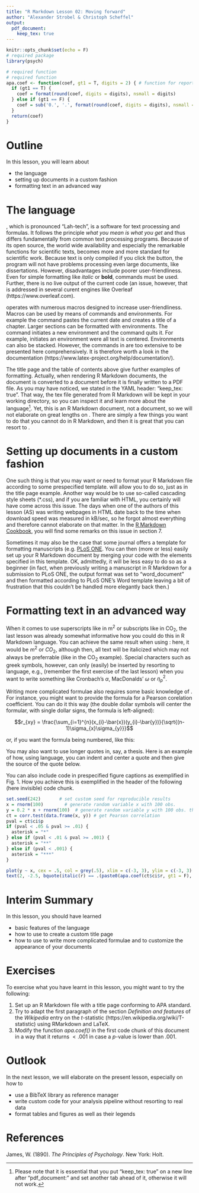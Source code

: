 ```yaml
---
title: "R Markdown Lesson 02: Moving forward"
author: "Alexander Strobel & Christoph Scheffel"
output: 
  pdf_document:
    keep_tex: true
---
```

\begin{titlepage} \begin{center}
    
    \vspace{2.5cm}
    
    \huge
    Title of the thesis
    
    \vspace{1.5cm}
    
    \Large
    Dissertation

    \vspace{0.5cm}

    \normalsize
    For the degree of\\
    Doctor rerum naturalium\\
    (Dr. rer. nat.)
    
    \vspace{0.5cm}
    
    \normalsize
    Presented to the Faculty of Psychology\\
    Technische Universität Dresden\\
    by
    
    \vspace{0.5cm}
    
    Your Name\\
    Born on 9 November 1989 
    
    \vfill
    
    \normalsize
    Reviewers:\\
    Prof. Dr. AB\\
    Prof. Dr. CD

    \vspace{1.5cm}
    
    \normalsize
    Submitted on 6 December 2020

\end{center}
\end{titlepage}

\tableofcontents

\newpage

```r
knitr::opts_chunk$set(echo = F)
# required package
library(psych)

# required function
# required function
apa.coef <- function(coef, gt1 = T, digits = 2) { # function for reporting results according to APA conventions
  if (gt1 == T) {
    coef = format(round(coef, digits = digits), nsmall = digits)
  } else if (gt1 == F) {
    coef = sub('0.', '.', format(round(coef, digits = digits), nsmall = digits))
  }
  return(coef)
}

```

# Outline

In this lesson, you will learn about

* the \LaTeX{} language
* setting up documents in a custom fashion
* formatting text in an advanced way


# The \LaTeX{} language

\LaTeX{}, which is pronounced "Lah-tech", is a software for text processing and formulas. It follows the principle _what you mean is what you get_ and thus differs fundamentally from common text processing programs. Because of its open source, the world wide availability and especially the remarkable functions for scientific texts, \LaTeX{} becomes more and more standard for scientific work. Because text is only compiled if you click the button, the program will not have problems processing even large documents, like dissertations. However, disadvantages include poorer user-friendliness. Even for simple formatting like _italic_ or __bold__, commands must be used. Further, there is no live output of the current code (an issue, however, that is addressed in several curent \LaTeX{} engines like Overleaf (https://www.overleaf.com).

\LaTeX{} operates with numerous macros designed to increase user-friendliness. Macros can be used by means of commands and environments. For example the command \verb+\today+ pastes the current date and \verb+\chapter{title}+ creates a title of a chapter. Larger sections can be formatted with environments. The command \verb+\begin{*name of environment*}+ initiates a new environment and the command \verb+\end{*name of environment*}+ quits it. For example, \verb+\begin{center}+ initiates an environment were all text is centered. Environments can also be stacked. However, the commands in \LaTeX{} are too extensive to be presented here comprehensively. It is therefore worth a look in the documentation (https://www.latex-project.org/help/documentation/).

The title page and the table of contents above give further examples of \LaTeX{} formatting. Actually, when rendering R Markdown documents, the document is converted to a \LaTeX{} document before it is finally written to a PDF file. As you may have noticed, we stated in the YAML header: "keep_tex: true". That way, the tex file generated from R Markdown will be kept in your working directory, so you can inspect it and learn more about the \LaTeX{} language^[Please note that it is essential that you put "keep_tex: true" on a new line after "pdf_document:" and set another tab ahead of it, otherwise it will not work.]. Yet, this is an R Markdown document, not a \LaTeX{} document, so we will not elaborate on great lengths on \LaTeX{}. There are simply a few things you want to do that you cannot do in R Markdown, and then it is great that you can resort to \LaTeX{}.

# Setting up documents in a custom fashion

One such thing is that you may want or need to format your R Markdown file according to some prespecified template. \LaTeX{} will allow you to do so, just as in the title page example. Another way would be to use so-called cascading style sheets (*.css), and if you are familiar with HTML, you certainly will have come across this issue. The days when one of the authors of this lesson (AS) was writing webpages in HTML date back to the time when download speed was measured in kB/sec, so he forgot almost everything and therefore cannot elaborate on that matter. In the [R Markdown Cookbook](https://bookdown.org/yihui/rmarkdown-cookbook/), you will find some remarks on this issue in section 7. 

Sometimes it may also be the case that some journal offers a \LaTeX{} template for formatting manuscripts (e.g. [PLoS ONE](https://journals.plos.org/plosone/s/latex). You can then (more or less) easily set up your R Markdown document by merging your code with the \LaTeX{} elements specified in this template. OK, admittedly, it will be less easy to do so as a beginner (in fact, when previously writing a  manuscript in R Markdown for a submission to PLoS ONE, the output format was set to "word_document" and then formatted according to PLoS ONE's Word template leaving a bit of frustration that this couldn't be handled more elegantly back then.) 

# Formatting text in an advanced way

When it comes to use superscripts like in m^2^ or subscripts like in CO~2~, the last lesson was already somewhat informative how you could do this in R Markdown language. You can achieve the same result when using \LaTeX{}: here, it would be $m^2$ or $CO_{2}$, although then, all text will be italicized which may not always be preferrable (like in the CO~2~ example). Special characters such as greek symbols, however, can only (easily) be inserted by resorting to \LaTeX{} language, e.g., (remember the first exercise of the last lesson) when you want to write something like Cronbach's $\alpha$, MacDonalds' $\omega$ or $\eta_{p}^2$.

Writing more complicated formulae also requires some basic knowledge of \LaTeX{}. For instance, you might want to provide the formula for a Pearson corelation coefficient. You can do it this way (the double dollar symbols will center the formular, with single dollar signs, the formula is left-aligned): 

$$r_{xy} = \frac{\sum_{i=1}^{n}(x_{i}-\bar{x})(y_{i}-\bar{y})}{\sqrt{(n-1)\sigma_{x}\sigma_{y}}}$$

or, if you want the formula being numbered, like this:

\begin{align}
r_{xy} = \frac{\sum_{i=1}^{n}(x_{i}-\bar{x})(y_{i}-\bar{y})}{\sqrt{(n-1)\sigma_{x}\sigma_{y}}}
\end{align}

You may also want to use longer quotes in, say, a thesis. Here is an example of how, using \LaTeX{} language, you can indent and center a quote and then give the source of the quote  below.

\begin{quote}
Keep the faculty of effort alive in you by a little gratuitous exercise every day. That is, be systematically ascetic or heroic in little unnecessary points, do every day or two something for no other reason than that you would rather not do it, so that when the hour of dire need draws nigh, it may find you not unnerved and untrained to stand the test.

\begin{flushright}
\textit{William James (1890)}
\end{flushright}

\end{quote}

You can also include \LaTeX{} code in prespecified figure captions as exemplified in Fig. 1. How you achieve this is exemplified in the header of the following (here invisible) code chunk.


```r
set.seed(242)       # set custom seed for reproducible results
x = rnorm(100)        # generate random variable x with 100 obs.
y = 0.2 * x + rnorm(100)  # generate random variable y with 100 obs. that covaries with x
ct = corr.test(data.frame(x, y)) # get Pearson correlation
pval = ct$ci$p
if (pval < .05 & pval >= .01) {
  asterisk = "*"
} else if (pval < .01 & pval >= .001) {
  asterisk = "**"
} else if (pval < .001) {
  asterisk = "***"
}

plot(y ~ x, cex = .5, col = grey(.5), xlim = c(-3, 3), ylim = c(-3, 3), cex.axis = .7)
text(2, -2.5, bquote(italic(r) == .(paste0(apa.coef(ct$ci$r, gt1 = F), asterisk, collapse = ""))), cex = .8)

```


# Interim Summary

In this lesson, you should have learned  

* basic features of the \LaTeX{} language
* how to use \LaTeX{} to create a custom title page
* how to use \LaTeX{} to write more complicated formulae and to customize the appearance of your documents

# Exercises

To exercise what you have learnt in this lesson, you might want to try the following:

1. Set up an R Markdown file with a title page conforming to APA standard.
2. Try to adapt the first paragraph of the section _Definition and features_ of the _Wikipedia_ entry on the $t$-statistic (https://en.wikipedia.org/wiki/T-statistic) using RMarkdown and LaTeX.
3. Modify the function _apa.coef()_ in the first code chunk of this document in a way that it returns $<.001$ in case a $p$-value is lower than .001. 

# Outlook

In the next lesson, we will elaborate on the present lesson, especially on how to  

* use a BibTeX library as reference manager
* write custom code for your analysis pipeline without resorting to real data
* format tables and figures as well as their legends

# References

James, W. (1890). _The Principles of Psychology_. New York: Holt.
